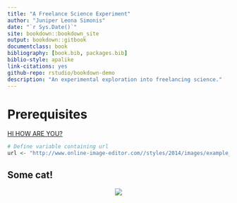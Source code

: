 ```yaml
--- 
title: "A Freelance Science Experiment"
author: "Juniper Leona Simonis"
date: "`r Sys.Date()`"
site: bookdown::bookdown_site
output: bookdown::gitbook
documentclass: book
bibliography: [book.bib, packages.bib]
biblio-style: apalike
link-citations: yes
github-repo: rstudio/bookdown-demo
description: "An experimental exploration into freelancing science."
---
```


# Prerequisites

[HI HOW ARE YOU?](https://en.wikipedia.org/wiki/Hi,_How_Are_You#/media/File:Daniel_Johnston-Hi_How_Are_You.jpg)

```r
# Define variable containing url
url <- "http://www.online-image-editor.com//styles/2014/images/example_image.png"
```
## Some cat!
<center><img src="`r url`"></center>
